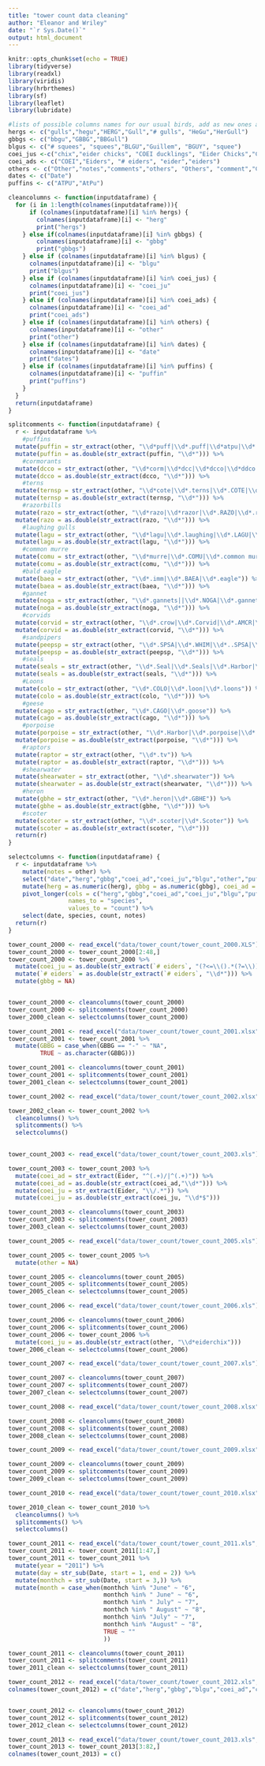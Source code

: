 ```yaml
---
title: "tower count data cleaning"
author: "Eleanor and Wriley"
date: "`r Sys.Date()`"
output: html_document
---
```


```r
knitr::opts_chunk$set(echo = TRUE)
library(tidyverse)
library(readxl)
library(viridis)
library(hrbrthemes)
library(sf)
library(leaflet)
library(lubridate)
```



```r
#lists of possible columns names for our usual birds, add as new ones arise
hergs <- c("gulls","hegu","HERG","Gull","# gulls", "HeGu","HerGull")
gbbgs <- c("bbgu","GBBG","BBGull")
blgus <- c("# squees", "squees","BLGU","Guillem", "BGUY", "squee")
coei_jus <-c("chix","eider chicks", "COEI ducklings", "Eider Chicks","COEI chix","COEI  chix")
coei_ads <- c("COEI","Eiders", "# eiders", "eider","eiders")
others <- c("Other","notes","comments","others", "Others", "comment","Comments")
dates <- c("Date")
puffins <- c("ATPU","AtPu")

cleancolumns <- function(inputdataframe) {
  for (i in 1:length(colnames(inputdataframe))){
      if (colnames(inputdataframe)[i] %in% hergs) {
        colnames(inputdataframe)[i] <- "herg"
        print("hergs")
    } else if(colnames(inputdataframe)[i] %in% gbbgs) {
        colnames(inputdataframe)[i] <- "gbbg"
        print("gbbgs")
    } else if (colnames(inputdataframe)[i] %in% blgus) {
      colnames(inputdataframe)[i] <- "blgu"
      print("blgus")
    } else if (colnames(inputdataframe)[i] %in% coei_jus) {
      colnames(inputdataframe)[i] <- "coei_ju"
      print("coei_jus")
    } else if (colnames(inputdataframe)[i] %in% coei_ads) {
      colnames(inputdataframe)[i] <- "coei_ad"
      print("coei_ads")
    } else if (colnames(inputdataframe)[i] %in% others) {
      colnames(inputdataframe)[i] <- "other"
      print("other")
    } else if (colnames(inputdataframe)[i] %in% dates) {
      colnames(inputdataframe)[i] <- "date"
      print("dates")
    } else if (colnames(inputdataframe)[i] %in% puffins) {
      colnames(inputdataframe)[i] <- "puffin"
      print("puffins")
    }
  }
  return(inputdataframe)
}

```

```r
splitcomments <- function(inputdataframe) {  
  r <- inputdataframe %>% 
    #puffins
  mutate(puffin = str_extract(other, "\\d*puff|\\d*.puff|\\d*atpu|\\d*.atpu|\\d*puffis|\\d*puffins|\\d*.puffins|\\d*.ATPU|\\d*.ALPU|\\d*.puffin")) %>% 
  mutate(puffin = as.double(str_extract(puffin, "\\d*"))) %>%
    #cormorants
  mutate(dcco = str_extract(other, "\\d*corm|\\d*dcc|\\d*dcco|\\d*ddco|\\d*.DCCO|\\d*.DCC0|\\d*.commorants|\\d*.corm|\\d*.cormorants|d*..corm")) %>% 
  mutate(dcco = as.double(str_extract(dcco, "\\d*"))) %>% 
    #terns
  mutate(ternsp = str_extract(other, "\\d*cote|\\d*.terns|\\d*.COTE|\\d*.ARTE|\\d*.Terns|\\d*.Tern|\\d*.arte|\\d*.common tern|\\d*.common term")) %>% 
  mutate(ternsp = as.double(str_extract(ternsp, "\\d*"))) %>%
    #razorbills
  mutate(razo = str_extract(other, "\\d*razo|\\d*razor|\\d*.RAZO|\\d*.razorbills|\\d*.bills|\\d*.bill|\\d*.RAZ0")) %>% 
  mutate(razo = as.double(str_extract(razo, "\\d*"))) %>% 
    #laughing gulls
  mutate(lagu = str_extract(other, "\\d*lagu|\\d*.laughing|\\d*.LAGU|\\d*lagus")) %>% 
  mutate(lagu = as.double(str_extract(lagu, "\\d*"))) %>% 
    #common murre
  mutate(comu = str_extract(other, "\\d*murre|\\d*.COMU|\\d*.common murre|\\d*.murre")) %>% 
  mutate(comu = as.double(str_extract(comu, "\\d*"))) %>% 
    #bald eagle
  mutate(baea = str_extract(other, "\\d*.imm|\\d*.BAEA|\\d*.eagle")) %>% 
  mutate(baea = as.double(str_extract(baea, "\\d*"))) %>% 
    #gannet
  mutate(noga = str_extract(other, "\\d*.gannets||\\d*.NOGA|\\d*.gannet")) %>% 
  mutate(noga = as.double(str_extract(noga, "\\d*"))) %>% 
    #corvids
  mutate(corvid = str_extract(other, "\\d*.crow|\\d*.Corvid|\\d*.AMCR|\\d*.Corvids|\\d*.crows|\\d*crow")) %>% 
  mutate(corvid = as.double(str_extract(corvid, "\\d*"))) %>%
    #sandpipers
  mutate(peepsp = str_extract(other, "\\d*.SPSA|\\d*.WHIM|\\d*..SPSA|\\d*.spotted sandpiper|\\d*.least sandpiper|\\d*.pipers")) %>% 
  mutate(peepsp = as.double(str_extract(peepsp, "\\d*"))) %>% 
    #seals
  mutate(seals = str_extract(other, "\\d*.Seal|\\d*.Seals|\\d*.Harbor|\\d*.Gray|\\d*.seals|\\d*.grey|\\d*.seal|\\d*.harbor|\\d*.gray|\\*.Grey|\\d*.Grey Seal|\\d*.Grey Seals")) %>% 
  mutate(seals = as.double(str_extract(seals, "\\d*"))) %>% 
    #Loons
  mutate(colo = str_extract(other, "\\d*.COLO|\\d*.loon|\\d*.loons")) %>% 
  mutate(colo = as.double(str_extract(colo, "\\d*"))) %>% 
    #geese
  mutate(cago = str_extract(other, "\\d*.CAGO|\\d*.goose")) %>% 
  mutate(cago = as.double(str_extract(cago, "\\d*"))) %>% 
    #porpoise
  mutate(porpoise = str_extract(other, "\\d*.Harbor|\\d*.porpoise|\\d*.Porpoises")) %>% 
  mutate(porpoise = as.double(str_extract(porpoise, "\\d*"))) %>% 
    #raptors
  mutate(raptor = str_extract(other, "\\d*.tv")) %>% 
  mutate(raptor = as.double(str_extract(raptor, "\\d*"))) %>% 
    #shearwater
  mutate(shearwater = str_extract(other, "\\d*.shearwater")) %>% 
  mutate(shearwater = as.double(str_extract(shearwater, "\\d*"))) %>% 
    #heron
  mutate(gbhe = str_extract(other, "\\d*.heron|\\d*.GBHE")) %>% 
  mutate(gbhe = as.double(str_extract(gbhe, "\\d*"))) %>% 
    #scoter
  mutate(scoter = str_extract(other, "\\d*.scoter|\\d*.Scoter")) %>% 
  mutate(scoter = as.double(str_extract(scoter, "\\d*")))
  return(r)
}


```


```r
selectcolumns <- function(inputdataframe) {
  r <- inputdataframe %>% 
    mutate(notes = other) %>% 
    select("date","herg","gbbg","coei_ad","coei_ju","blgu","other","puffin","dcco","ternsp","razo","lagu","comu","baea","noga","corvid","peepsp","seals","colo","cago","porpoise","raptor","notes") %>% 
    mutate(herg = as.numeric(herg), gbbg = as.numeric(gbbg), coei_ad = as.double(coei_ad), coei_ju = as.double(coei_ju), blgu = as.double(blgu)) %>% 
    pivot_longer(cols = c("herg","gbbg","coei_ad","coei_ju","blgu","puffin","dcco","ternsp","razo","lagu","comu","baea","noga","corvid","peepsp","seals","colo","cago","porpoise","raptor"),
                 names_to = "species",
                 values_to = "count") %>% 
    select(date, species, count, notes)
  return(r)
}
```


```r
tower_count_2000 <- read_excel("data/tower_count/tower_count_2000.XLS")
tower_count_2000 <- tower_count_2000[2:48,]
tower_count_2000 <- tower_count_2000 %>%
  mutate(coei_ju = as.double(str_extract(`# eiders`, "(?<=\\().*(?=\\))"))) %>% 
  mutate(`# eiders` = as.double(str_extract(`# eiders`, "\\d*"))) %>% 
  mutate(gbbg = NA)


tower_count_2000 <- cleancolumns(tower_count_2000)
tower_count_2000 <- splitcomments(tower_count_2000)
tower_2000_clean <- selectcolumns(tower_count_2000)
```




```r
tower_count_2001 <- read_excel("data/tower_count/tower_count_2001.xlsx", skip = 2)
tower_count_2001 <- tower_count_2001 %>% 
  mutate(GBBG = case_when(GBBG == "-" ~ "NA",
         TRUE ~ as.character(GBBG)))

tower_count_2001 <- cleancolumns(tower_count_2001)
tower_count_2001 <- splitcomments(tower_count_2001)
tower_2001_clean <- selectcolumns(tower_count_2001)
```

```r
tower_count_2002 <- read_excel("data/tower_count/tower_count_2002.xlsx", skip = 2)

tower_2002_clean <- tower_count_2002 %>% 
  cleancolumns() %>% 
  splitcomments() %>% 
  selectcolumns()
  
```

```r
tower_count_2003 <- read_excel("data/tower_count/tower_count_2003.xls")

tower_count_2003 <- tower_count_2003 %>% 
  mutate(coei_ad = str_extract(Eider, "^(.+)/|^(.+)")) %>% 
  mutate(coei_ad = as.double(str_extract(coei_ad,"\\d*"))) %>%
  mutate(coei_ju = str_extract(Eider, "\\/.*")) %>% 
  mutate(coei_ju = as.double(str_extract(coei_ju, "\\d*$")))

tower_count_2003 <- cleancolumns(tower_count_2003)
tower_count_2003 <- splitcomments(tower_count_2003)
tower_2003_clean <- selectcolumns(tower_count_2003)
```

```r
tower_count_2005 <- read_excel("data/tower_count/tower_count_2005.xls")

tower_count_2005 <- tower_count_2005 %>% 
  mutate(other = NA)

tower_count_2005 <- cleancolumns(tower_count_2005)
tower_count_2005 <- splitcomments(tower_count_2005)
tower_2005_clean <- selectcolumns(tower_count_2005)
```

```r
tower_count_2006 <- read_excel("data/tower_count/tower_count_2006.xls")

tower_count_2006 <- cleancolumns(tower_count_2006)
tower_count_2006 <- splitcomments(tower_count_2006)
tower_count_2006 <- tower_count_2006 %>% 
  mutate(coei_ju = as.double(str_extract(other, "\\d*eiderchix")))
tower_2006_clean <- selectcolumns(tower_count_2006)
```

```r
tower_count_2007 <- read_excel("data/tower_count/tower_count_2007.xls")

tower_count_2007 <- cleancolumns(tower_count_2007)
tower_count_2007 <- splitcomments(tower_count_2007)
tower_2007_clean <- selectcolumns(tower_count_2007)
```

```r
tower_count_2008 <- read_excel("data/tower_count/tower_count_2008.xlsx", skip = 2)

tower_count_2008 <- cleancolumns(tower_count_2008)
tower_count_2008 <- splitcomments(tower_count_2008)
tower_2008_clean <- selectcolumns(tower_count_2008)

```

```r
tower_count_2009 <- read_excel("data/tower_count/tower_count_2009.xlsx", skip = 2)

tower_count_2009 <- cleancolumns(tower_count_2009)
tower_count_2009 <- splitcomments(tower_count_2009)
tower_2009_clean <- selectcolumns(tower_count_2009)
```

```r
tower_count_2010 <- read_excel("data/tower_count/tower_count_2010.xlsx",skip = 2)

tower_2010_clean <- tower_count_2010 %>% 
  cleancolumns() %>% 
  splitcomments() %>% 
  selectcolumns()

```


```r
tower_count_2011 <- read_excel("data/tower_count/tower_count_2011.xls", skip = 2)
tower_count_2011 <- tower_count_2011[1:47,]
tower_count_2011 <- tower_count_2011 %>% 
  mutate(year = "2011") %>% 
  mutate(day = str_sub(Date, start = 1, end = 2)) %>% 
  mutate(monthch = str_sub(Date, start = 3,)) %>% 
  mutate(month = case_when(monthch %in% "June" ~ "6",
                           monthch %in% " June" ~ "6",
                           monthch %in% " July" ~ "7",
                           monthch %in% " August" ~ "8",
                           monthch %in% "July" ~ "7",
                           monthch %in% "August" ~ "8",
                           TRUE ~ ""
                           )) 

tower_count_2011 <- cleancolumns(tower_count_2011)
tower_count_2011 <- splitcomments(tower_count_2011)
tower_2011_clean <- selectcolumns(tower_count_2011)

```


```r

tower_count_2012 <- read_excel("data/tower_count/tower_count_2012.xls", skip = 2)
colnames(tower_count_2012) = c("date","herg","gbbg","blgu","coei_ad","coei_ju","puffin","razo","dcco","corvid","corvid2","colo","noga","grco","baea","lagu","peepsp","ternsp","Comments")


tower_count_2012 <- cleancolumns(tower_count_2012)
tower_count_2012 <- splitcomments(tower_count_2012)
tower_2012_clean <- selectcolumns(tower_count_2012)
```

```r
tower_count_2013 <- read_excel("data/tower_count/tower_count_2013.xls", skip = 1)
tower_count_2013 <- tower_count_2013[3:82,]
colnames(tower_count_2013) = c()
```


